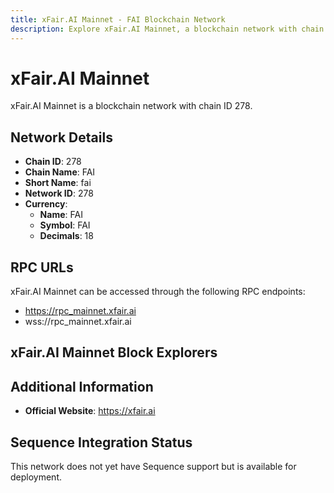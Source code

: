 ```yaml
--- 
title: xFair.AI Mainnet - FAI Blockchain Network
description: Explore xFair.AI Mainnet, a blockchain network with chain ID 278. Learn about its native currency, FAI, and how to interact with the network.
---
```


# xFair.AI Mainnet

xFair.AI Mainnet is a blockchain network with chain ID 278.

## Network Details

- **Chain ID**: 278
- **Chain Name**: FAI
- **Short Name**: fai
- **Network ID**: 278
- **Currency**: 
  - **Name**: FAI
  - **Symbol**: FAI
  - **Decimals**: 18

## RPC URLs

xFair.AI Mainnet can be accessed through the following RPC endpoints:

- https://rpc_mainnet.xfair.ai
- wss://rpc_mainnet.xfair.ai

## xFair.AI Mainnet Block Explorers



## Additional Information

- **Official Website**: https://xfair.ai

## Sequence Integration Status

This network does not yet have Sequence support but is available for deployment.
